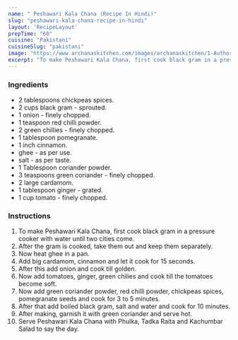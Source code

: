 ---
name: " Peshawari Kala Chana (Recipe In Hindi)"
slug: "peshawari-kala-chana-recipe-in-hindi"
layout: 'RecipeLayout'
prepTime: "60"
cuisine: "Pakistani"
cuisineSlug: "pakistani"
image: "https://www.archanaskitchen.com/images/archanaskitchen/1-Author/Nithya_Anantham/Peshawari_Kala_Chana_Recipe.jpg"
excerpt: "To make Peshawari Kala Chana, first cook black gram in a pressure cooker with water until two cities come"
---

### Ingredients

-  2 tablespoons chickpeas spices.
- 2 cups black gram - sprouted.
-  1 onion - finely chopped.
-  1 teaspoon red chilli powder.
-  2 green chillies - finely chopped.
-  1 tablespoon pomegranate.
-  1 inch cinnamon.
-  ghee - as per use.
-  salt - as per taste.
-  1 Tablespoon coriander powder.
-  3 teaspoons green coriander - finely chopped.
-  2 large cardamom.
-  1 tablespoon ginger - grated.
-  1 cup tomato - finely chopped.

### Instructions

1. To make Peshawari Kala Chana, first cook black gram in a pressure cooker with water until two cities come.
1. After the gram is cooked, take them out and keep them separately.
1. Now heat ghee in a pan.
1. Add big cardamom, cinnamon and let it cook for 15 seconds.
1. After this add onion and cook till golden.
1. Now add tomatoes, ginger, green chilies and cook till the tomatoes become soft.
1. Now add green coriander powder, red chilli powder, chickpeas spices, pomegranate seeds and cook for 3 to 5 minutes.
1. After that add boiled black gram, salt and water and cook for 10 minutes.
1. After making, garnish it with green coriander and serve hot.
1. Serve Peshawari Kala Chana with Phulka, Tadka Raita and Kachumbar Salad to say the day.
